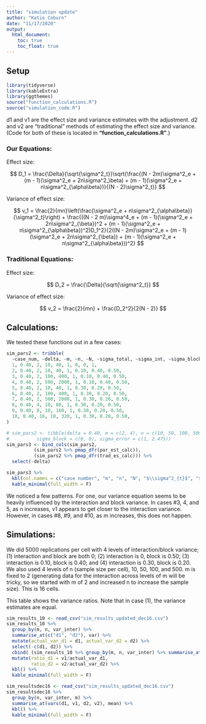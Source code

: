 ```yaml
---
title: "simulation update"
author: "Katie Coburn"
date: "11/17/2020"
output:
  html_document:
    toc: true
    toc_float: true
---
```


## Setup

```r
library(tidyverse)
library(kableExtra)
library(ggthemes)
source("function_calculations.R")
source("simulation_code.R")
```

d1 and v1 are the effect size and variance estimates with the adjustment. d2 and v2 are "traditional" methods of estimating the effect size and variance. (Code for both of these is located in **"function_calculations.R"**.)

### Our Equations:

Effect size:

$$
D_1 = \frac{\Delta}{\sqrt{\sigma^2_t}}\sqrt{\frac{(N - 2m)\sigma^2_e + (m - 1)(\sigma^2_e + 2n\sigma^2_\beta) + (m - 1)(\sigma^2_e + n\sigma^2_{\alpha\beta})}{(N - 2)\sigma^2_t}}
$$

Variance of effect size:

$$
v_1 = \frac{2}{mn}\left(\frac{\sigma^2_e + n\sigma^2_{\alpha\beta}}{\sigma^2_t}\right) + \frac{((N - 2 m)\sigma^4_e + (m - 1)(\sigma^2_e + 2n\sigma^2_{\beta})^2 + (m - 1)(\sigma^2_e + n\sigma^2_{\alpha\beta})^2)D_1^2}{2((N - 2m)\sigma^2_e + (m - 1)(\sigma^2_e + 2n\sigma^2_{\beta}) + (m - 1)(\sigma^2_e + n\sigma^2_{\alpha\beta}))^2}
$$

### Traditional Equations:

Effect size:

$$
D_2 = \frac{\Delta}{\sqrt{\sigma^2_t}}
$$

<!-- Variance of effect size if interaction and block are **not** equal to zero: -->

<!-- $$ -->
<!-- v_2 = \frac{\sigma^2_t}{(N - 2)} -->
<!-- $$ -->

Variance of effect size:

$$
v_2 = \frac{2}{mn} + \frac{D_2^2}{2(N - 2)}
$$

## Calculations:

We tested these functions out in a few cases:

```r
sim_pars2 <- tribble(
  ~case_num, ~delta, ~m, ~n, ~N, ~sigma_total, ~sigma_int, ~sigma_block, ~sigma_error,
  1, 0.40, 2, 10, 40, 1, 0, 0, 1,
  2, 0.40, 2, 10, 40, 1, 0.10, 0.40, 0.50,
  3, 0.40, 2, 100, 400, 1, 0.10, 0.40, 0.50,
  4, 0.40, 2, 500, 2000, 1, 0.10, 0.40, 0.50,
  5, 0.40, 2, 10, 40, 1, 0.30, 0.20, 0.50,
  6, 0.40, 2, 100, 400, 1, 0.30, 0.20, 0.50,
  7, 0.40, 2, 500, 2000, 1, 0.30, 0.20, 0.50,
  8, 0.40, 4, 10, 80, 1, 0.30, 0.20, 0.50,
  9, 0.40, 8, 10, 160, 1, 0.30, 0.20, 0.50,
  10, 0.40, 16, 10, 320, 1, 0.30, 0.20, 0.50,
)

# sim_pars2 <- tibble(delta = 0.40, m = c(2, 4), n = c(10, 50, 100, 500), N = (2*m*n), sigma_total = c(1, 4.475), sigma_int = c(0, 2), 
#          sigma_block = c(0, 0), sigma_error = c(1, 2.475))
sim_pars3 <- bind_cols(sim_pars2,
          (sim_pars2 %>% pmap_dfr(par_est_calc)),
          (sim_pars2 %>% pmap_dfr(trad_es_calc))) %>% 
  select(-delta)

sim_pars3 %>% 
  kbl(col.names = c("case number", "m", "n", "N", "$\\sigma^2_{t}$", "$\\sigma^2_\\alpha\\beta$", "$\\sigma^2_\\beta$", "$\\sigma^2_e$", "d1", "v1", "d2", "v2")) %>% 
  kable_minimal(full_width = F)
```

We noticed a few patterns. For one, our variance equation seems to be heavily influenced by the interaction and block variance. In cases #3, 4, and 5, as n increases, v1 appears to get closer to the interaction variance. However, in cases #8, #9, and #10, as m increases, this does not happen.

## Simulations:

We did 5000 replications per cell with 4 levels of interaction/block variance; (1) interaction and block are both 0; (2) interaction is 0, block is 0.50; (3) interaction is 0.10, block is 0.40; and (4) interaction is 0.30, block is 0.20. We also used 4 levels of n (sample size per cell), 10, 50, 100, and 500. m is fixed to 2 (generating data for the interaction across levels of m will be tricky, so we started with m of 2 and increased n to increase the sample size). This is 16 cells.

This table shows the variance ratios. Note that in case (1), the variance estimates are equal. 

```r
sim_results_10 <- read_csv("sim_results_updated_dec16.csv")
sim_results_10 %>% 
  group_by(m, n, var_inter) %>% 
  summarise_at(c("d1", "d2"), var) %>% 
  mutate(actual_var_d1 = d1, actual_var_d2 = d2) %>% 
  select(-c(d1, d2)) %>% 
  cbind( (sim_results_10 %>% group_by(m, n, var_inter) %>% summarise_at(c("v1", "v2"), mean) %>% ungroup() %>% select(v1, v2))) %>% 
  mutate(ratio_d1 = v1/actual_var_d1,
         ratio_d2 = v2/actual_var_d2) %>% 
  kbl() %>% 
  kable_minimal(full_width = F)
```

```r
sim_resultsdec16 <- read_csv("sim_results_updated_dec16.csv")
sim_resultsdec16 %>% 
  group_by(n, var_inter, m) %>% 
  summarise_at(vars(d1, v1, d2, v2), mean) %>% 
  kbl() %>% 
  kable_minimal(full_width = F)
```
